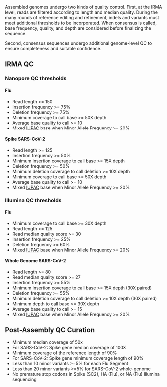 Assembled genomes undergo two kinds of quality control. First, at the IRMA level, reads are filtered according to length and median quality.
During the many rounds of reference editing and refinement, indels and variants must meet additional thresholds to be incorporated.
When consensus is called, base frequency, quality, and depth are considered before finalizing the sequence.

Second, consensus sequences undergo additional genome-level QC to ensure completeness and suitable confidence.

## IRMA QC 
### Nanopore QC thresholds

#### Flu
- Read length >= 150
- Insertion frequency >= 75%
- Deletion frequency >= 75%
- Minimum coverage to call base >= 50X depth
- Average base quality to call >= 10
- Mixed [IUPAC](https://www.bioinformatics.org/sms/iupac.html) base when Minor Allele Frequency >= 20%

#### Spike SARS-CoV-2
- Read length >= 125
- Insertion frequency >= 50%
- Minimum insertion coverage to call base >= 15X depth
- Deletion frequency >= 50%
- Minimum deletion coverage to call deletion >= 10X depth
- Minimum coverage to call base >= 50X depth
- Average base quality to call >= 10
- Mixed [IUPAC](https://www.bioinformatics.org/sms/iupac.html) base when Minor Allele Frequency >= 20%

### Illumina QC thresholds
#### Flu
- Minimum coverage to call base >= 30X depth
- Read length >= 125
- Read median quality score >= 30
- Insertion frequency >= 25%
- Deletion frequency >= 60%
- Mixed [IUPAC](https://www.bioinformatics.org/sms/iupac.html) base when Minor Allele Frequency >= 20%

#### Whole Genome SARS-CoV-2
- Read length >= 80
- Read median quality score >= 27
- Insertion frequency >= 55%
- Minimum insertion coverage to call base >= 15X depth (30X paired)
- Deletion frequency >= 55%
- Minimum deletion coverage to call deletion >= 10X depth (30X paired)
- Minimum depth to call base >= 30X depth
- Average base quality to call >= 15
- Mixed [IUPAC](https://www.bioinformatics.org/sms/iupac.html) base when Minor Allele Frequency >= 20%

## Post-Assembly QC Curation

- Minimum median coverage of 50x
- For SARS-CoV-2: Spike gene median coverage of 100X
- Minimum coverage of the reference length of 90%
- For SARS-CoV-2: Spike gene minimum coverage length of 90%
- Less than 10 minor variants >=5% for each Flu Segment
- Less than 20 minor variants >=5% for SARS-CoV-2 whole-genome
- No premature stop codons in Spike (SC2), HA (Flu), or NA (Flu) Illumina sequencing
